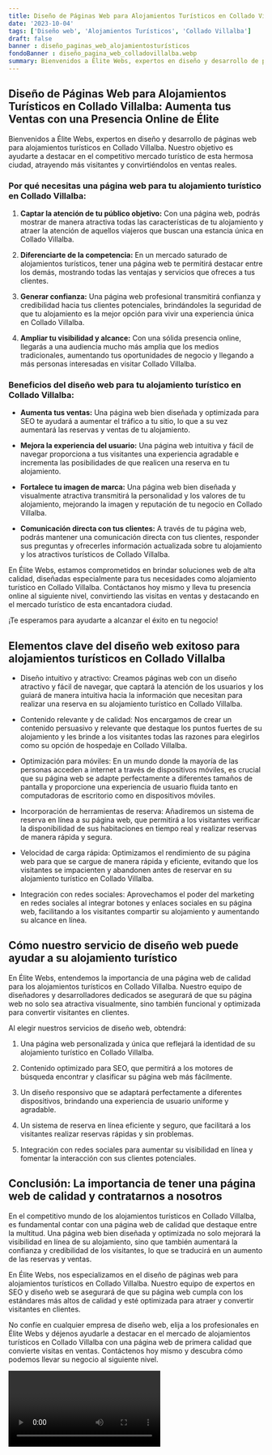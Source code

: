 ```yaml
---
title: Diseño de Páginas Web para Alojamientos Turísticos en Collado Villalba
date: '2023-10-04'
tags: ['Diseño web', 'Alojamientos Turísticos', 'Collado Villalba']
draft: false
banner : diseño_paginas_web_alojamientosturísticos
fondoBanner : diseño_pagina_web_colladovillalba.webp
summary: Bienvenidos a Élite Webs, expertos en diseño y desarrollo de páginas web para alojamientos turísticos en Collado Villalba. Nuestro objetivo es ayudarte a destacar en el competitivo mercado turístico de esta hermosa ciudad, atrayendo más visitantes y convirtiéndolos en ventas reales.
---
```


## Diseño de Páginas Web para Alojamientos Turísticos en Collado Villalba: Aumenta tus Ventas con una Presencia Online de Élite

Bienvenidos a Élite Webs, expertos en diseño y desarrollo de páginas web para alojamientos turísticos en Collado Villalba. Nuestro objetivo es ayudarte a destacar en el competitivo mercado turístico de esta hermosa ciudad, atrayendo más visitantes y convirtiéndolos en ventas reales.

### Por qué necesitas una página web para tu alojamiento turístico en Collado Villalba:

1. **Captar la atención de tu público objetivo:** Con una página web, podrás mostrar de manera atractiva todas las características de tu alojamiento y atraer la atención de aquellos viajeros que buscan una estancia única en Collado Villalba.

2. **Diferenciarte de la competencia:** En un mercado saturado de alojamientos turísticos, tener una página web te permitirá destacar entre los demás, mostrando todas las ventajas y servicios que ofreces a tus clientes. 

3. **Generar confianza:** Una página web profesional transmitirá confianza y credibilidad hacia tus clientes potenciales, brindándoles la seguridad de que tu alojamiento es la mejor opción para vivir una experiencia única en Collado Villalba.

4. **Ampliar tu visibilidad y alcance:** Con una sólida presencia online, llegarás a una audiencia mucho más amplia que los medios tradicionales, aumentando tus oportunidades de negocio y llegando a más personas interesadas en visitar Collado Villalba.

### Beneficios del diseño web para tu alojamiento turístico en Collado Villalba:

- **Aumenta tus ventas:** Una página web bien diseñada y optimizada para SEO te ayudará a aumentar el tráfico a tu sitio, lo que a su vez aumentará las reservas y ventas de tu alojamiento.

- **Mejora la experiencia del usuario:** Una página web intuitiva y fácil de navegar proporciona a tus visitantes una experiencia agradable e incrementa las posibilidades de que realicen una reserva en tu alojamiento.

- **Fortalece tu imagen de marca:** Una página web bien diseñada y visualmente atractiva transmitirá la personalidad y los valores de tu alojamiento, mejorando la imagen y reputación de tu negocio en Collado Villalba.

- **Comunicación directa con tus clientes:** A través de tu página web, podrás mantener una comunicación directa con tus clientes, responder sus preguntas y ofrecerles información actualizada sobre tu alojamiento y los atractivos turísticos de Collado Villalba.

En Élite Webs, estamos comprometidos en brindar soluciones web de alta calidad, diseñadas especialmente para tus necesidades como alojamiento turístico en Collado Villalba. Contáctanos hoy mismo y lleva tu presencia online al siguiente nivel, convirtiendo las visitas en ventas y destacando en el mercado turístico de esta encantadora ciudad.

¡Te esperamos para ayudarte a alcanzar el éxito en tu negocio!

<GifSeo />

<Cta />

## Elementos clave del diseño web exitoso para alojamientos turísticos en Collado Villalba

- Diseño intuitivo y atractivo: Creamos páginas web con un diseño atractivo y fácil de navegar, que captará la atención de los usuarios y los guiará de manera intuitiva hacia la información que necesitan para realizar una reserva en su alojamiento turístico en Collado Villalba.

- Contenido relevante y de calidad: Nos encargamos de crear un contenido persuasivo y relevante que destaque los puntos fuertes de su alojamiento y les brinde a los visitantes todas las razones para elegirlos como su opción de hospedaje en Collado Villalba.

- Optimización para móviles: En un mundo donde la mayoría de las personas acceden a internet a través de dispositivos móviles, es crucial que su página web se adapte perfectamente a diferentes tamaños de pantalla y proporcione una experiencia de usuario fluida tanto en computadoras de escritorio como en dispositivos móviles.

- Incorporación de herramientas de reserva: Añadiremos un sistema de reserva en línea a su página web, que permitirá a los visitantes verificar la disponibilidad de sus habitaciones en tiempo real y realizar reservas de manera rápida y segura.

- Velocidad de carga rápida: Optimizamos el rendimiento de su página web para que se cargue de manera rápida y eficiente, evitando que los visitantes se impacienten y abandonen antes de reservar en su alojamiento turístico en Collado Villalba.

- Integración con redes sociales: Aprovechamos el poder del marketing en redes sociales al integrar botones y enlaces sociales en su página web, facilitando a los visitantes compartir su alojamiento y aumentando su alcance en línea.

## Cómo nuestro servicio de diseño web puede ayudar a su alojamiento turístico

En Élite Webs, entendemos la importancia de una página web de calidad para los alojamientos turísticos en Collado Villalba. Nuestro equipo de diseñadores y desarrolladores dedicados se asegurará de que su página web no solo sea atractiva visualmente, sino también funcional y optimizada para convertir visitantes en clientes.

Al elegir nuestros servicios de diseño web, obtendrá:

1. Una página web personalizada y única que reflejará la identidad de su alojamiento turístico en Collado Villalba.

2. Contenido optimizado para SEO, que permitirá a los motores de búsqueda encontrar y clasificar su página web más fácilmente.

3. Un diseño responsivo que se adaptará perfectamente a diferentes dispositivos, brindando una experiencia de usuario uniforme y agradable.

4. Un sistema de reserva en línea eficiente y seguro, que facilitará a los visitantes realizar reservas rápidas y sin problemas.

5. Integración con redes sociales para aumentar su visibilidad en línea y fomentar la interacción con sus clientes potenciales.

## Conclusión: La importancia de tener una página web de calidad y contratarnos a nosotros

En el competitivo mundo de los alojamientos turísticos en Collado Villalba, es fundamental contar con una página web de calidad que destaque entre la multitud. Una página web bien diseñada y optimizada no solo mejorará la visibilidad en línea de su alojamiento, sino que también aumentará la confianza y credibilidad de los visitantes, lo que se traducirá en un aumento de las reservas y ventas.

En Élite Webs, nos especializamos en el diseño de páginas web para alojamientos turísticos en Collado Villalba. Nuestro equipo de expertos en SEO y diseño web se asegurará de que su página web cumpla con los estándares más altos de calidad y esté optimizada para atraer y convertir visitantes en clientes.

No confíe en cualquier empresa de diseño web, elija a los profesionales en Élite Webs y déjenos ayudarle a destacar en el mercado de alojamientos turísticos en Collado Villalba con una página web de primera calidad que convierte visitas en ventas. Contáctenos hoy mismo y descubra cómo podemos llevar su negocio al siguiente nivel.

<Video />

<CtaBot job='Alojamientos Turísticos' city='Collado Villalba'/>

<Gmaps query='Collado Villalba+españa+maps' />